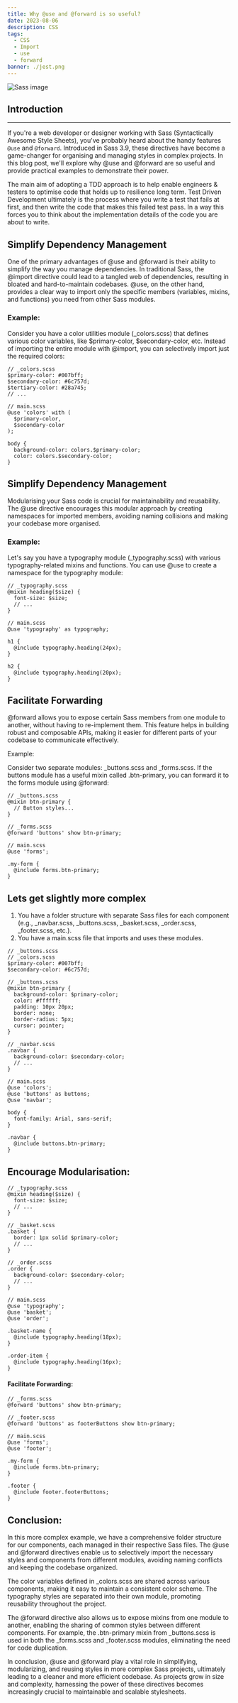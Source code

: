 ---
title: Why @use and @forward is so useful?
date: 2023-08-06
description: CSS
tags:
  - CSS
  - Import
  - use
  - forward
banner: ./jest.png
---

![Sass image](./sass.jpeg)

## Introduction

---

If you're a web developer or designer working with Sass (Syntactically Awesome Style Sheets), you've probably heard about the handy features `@use` and `@forward`. Introduced in Sass 3.9, these directives have become a game-changer for organising and managing styles in complex projects. In this blog post, we'll explore why @use and @forward are so useful and provide practical examples to demonstrate their power.

The main aim of adopting a TDD approach is to help enable engineers & testers to optimise code that holds up to resilience long term. Test Driven Development ultimately is the process where you write a test that fails at first, and then write the code that makes this failed test pass. In a way this forces you to think about the implementation details of the code you are about to write.

## Simplify Dependency Management

One of the primary advantages of @use and @forward is their ability to simplify the way you manage dependencies. In traditional Sass, the @import directive could lead to a tangled web of dependencies, resulting in bloated and hard-to-maintain codebases. @use, on the other hand, provides a clear way to import only the specific members (variables, mixins, and functions) you need from other Sass modules.

### Example:

Consider you have a color utilities module (_colors.scss) that defines various color variables, like $primary-color, $secondary-color, etc. Instead of importing the entire module with @import, you can selectively import just the required colors:

```{sass}
// _colors.scss
$primary-color: #007bff;
$secondary-color: #6c757d;
$tertiary-color: #28a745;
// ...

// main.scss
@use 'colors' with (
  $primary-color,
  $secondary-color
);

body {
  background-color: colors.$primary-color;
  color: colors.$secondary-color;
}
```

## Simplify Dependency Management

Modularising your Sass code is crucial for maintainability and reusability. The @use directive encourages this modular approach by creating namespaces for imported members, avoiding naming collisions and making your codebase more organised.

### Example:

Let's say you have a typography module (_typography.scss) with various typography-related mixins and functions. You can use @use to create a namespace for the typography module:

```{sass}
// _typography.scss
@mixin heading($size) {
  font-size: $size;
  // ...
}

// main.scss
@use 'typography' as typography;

h1 {
  @include typography.heading(24px);
}

h2 {
  @include typography.heading(20px);
}

```

## Facilitate Forwarding
@forward allows you to expose certain Sass members from one module to another, without having to re-implement them. This feature helps in building robust and composable APIs, making it easier for different parts of your codebase to communicate effectively.

Example:

Consider two separate modules: _buttons.scss and _forms.scss. If the buttons module has a useful mixin called .btn-primary, you can forward it to the forms module using @forward:

```{sass}
// _buttons.scss
@mixin btn-primary {
  // Button styles...
}

// _forms.scss
@forward 'buttons' show btn-primary;

// main.scss
@use 'forms';

.my-form {
  @include forms.btn-primary;
}
```

## Lets get slightly more complex

1. You have a folder structure with separate Sass files for each component (e.g., _navbar.scss, _buttons.scss, _basket.scss, _order.scss, _footer.scss, etc.).
2. You have a main.scss file that imports and uses these modules.

```{sass}
// _buttons.scss
// _colors.scss
$primary-color: #007bff;
$secondary-color: #6c757d;

// _buttons.scss
@mixin btn-primary {
  background-color: $primary-color;
  color: #ffffff;
  padding: 10px 20px;
  border: none;
  border-radius: 5px;
  cursor: pointer;
}

// _navbar.scss
.navbar {
  background-color: $secondary-color;
  // ...
}

// main.scss
@use 'colors';
@use 'buttons' as buttons;
@use 'navbar';

body {
  font-family: Arial, sans-serif;
}

.navbar {
  @include buttons.btn-primary;
}

```

## Encourage Modularisation:


```{sass}
// _typography.scss
@mixin heading($size) {
  font-size: $size;
  // ...
}

// _basket.scss
.basket {
  border: 1px solid $primary-color;
  // ...
}

// _order.scss
.order {
  background-color: $secondary-color;
  // ...
}

// main.scss
@use 'typography';
@use 'basket';
@use 'order';

.basket-name {
  @include typography.heading(18px);
}

.order-item {
  @include typography.heading(16px);
}
```

#### Facilitate Forwarding:

```{sass}
// _forms.scss
@forward 'buttons' show btn-primary;

// _footer.scss
@forward 'buttons' as footerButtons show btn-primary;

// main.scss
@use 'forms';
@use 'footer';

.my-form {
  @include forms.btn-primary;
}

.footer {
  @include footer.footerButtons;
}
```
## Conclusion:

In this more complex example, we have a comprehensive folder structure for our components, each managed in their respective Sass files. The @use and @forward directives enable us to selectively import the necessary styles and components from different modules, avoiding naming conflicts and keeping the codebase organized.

The color variables defined in _colors.scss are shared across various components, making it easy to maintain a consistent color scheme. The typography styles are separated into their own module, promoting reusability throughout the project.

The @forward directive also allows us to expose mixins from one module to another, enabling the sharing of common styles between different components. For example, the .btn-primary mixin from _buttons.scss is used in both the _forms.scss and _footer.scss modules, eliminating the need for code duplication.

In conclusion, @use and @forward play a vital role in simplifying, modularizing, and reusing styles in more complex Sass projects, ultimately leading to a cleaner and more efficient codebase. As projects grow in size and complexity, harnessing the power of these directives becomes increasingly crucial to maintainable and scalable stylesheets.

